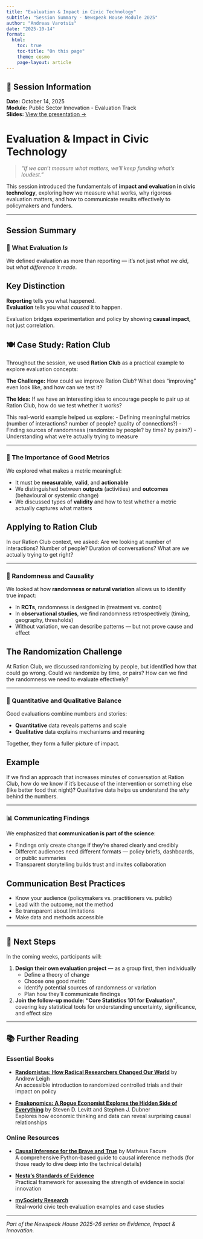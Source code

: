 ```yaml
---
title: "Evaluation & Impact in Civic Technology"
subtitle: "Session Summary - Newspeak House Module 2025"
author: "Andreas Varotsis"
date: "2025-10-14"
format:
  html:
    toc: true
    toc-title: "On this page"
    theme: cosmo
    page-layout: article
---
```


::: {.callout-note icon=false}
## 📅 Session Information

**Date:** October 14, 2025  
**Module:** Public Sector Innovation - Evaluation Track  
**Slides:** [View the presentation →](index.qmd)
:::

# Evaluation & Impact in Civic Technology

> *"If we can't measure what matters, we'll keep funding what's loudest."*

This session introduced the fundamentals of **impact and evaluation in civic technology**, exploring how we measure what works, why rigorous evaluation matters, and how to communicate results effectively to policymakers and funders.

---

## Session Summary

### 🧩 What Evaluation *Is*

We defined evaluation as more than reporting — it's not just *what we did*, but *what difference it made*.

::: {.callout-important}
## Key Distinction
**Reporting** tells you what happened.  
**Evaluation** tells you what *caused* it to happen.
:::

Evaluation bridges experimentation and policy by showing **causal impact**, not just correlation.

::: {.callout-tip icon=false}
## 🍽️ Case Study: Ration Club

Throughout the session, we used **Ration Club** as a practical example to explore evaluation concepts:

**The Challenge:** How could we improve Ration Club? What does "improving" even look like, and how can we test it?

**The Idea:** If we have an interesting idea to encourage people to pair up at Ration Club, how do we test whether it works?

This real-world example helped us explore:
- Defining meaningful metrics (number of interactions? number of people? quality of connections?)
- Finding sources of randomness (randomize by people? by time? by pairs?)
- Understanding what we're actually trying to measure
:::

---

### 🎯 The Importance of Good Metrics

We explored what makes a metric meaningful:

- It must be **measurable**, **valid**, and **actionable**
- We distinguished between **outputs** (activities) and **outcomes** (behavioural or systemic change)
- We discussed types of **validity** and how to test whether a metric actually captures what matters

::: {.callout-note}
## Applying to Ration Club
In our Ration Club context, we asked: Are we looking at number of interactions? Number of people? Duration of conversations? What are we actually trying to get right?
:::

---

### 🎲 Randomness and Causality

We looked at how **randomness or natural variation** allows us to identify true impact:

- In **RCTs**, randomness is designed in (treatment vs. control)
- In **observational studies**, we find randomness retrospectively (timing, geography, thresholds)
- Without variation, we can describe patterns — but not prove cause and effect

::: {.callout-warning}
## The Randomization Challenge
At Ration Club, we discussed randomizing by people, but identified how that could go wrong. Could we randomize by time, or pairs? How can we find the randomness we need to evaluate effectively?
:::

---

### 🔢 Quantitative and Qualitative Balance

Good evaluations combine numbers and stories:

- **Quantitative** data reveals patterns and scale
- **Qualitative** data explains mechanisms and meaning

Together, they form a fuller picture of impact.

::: {.callout-note}
## Example
If we find an approach that increases minutes of conversation at Ration Club, how do we know if it's because of the intervention or something else (like better food that night)? Qualitative data helps us understand the *why* behind the numbers.
:::

---

### 📊 Communicating Findings

We emphasized that **communication is part of the science**:

- Findings only create change if they're shared clearly and credibly
- Different audiences need different formats — policy briefs, dashboards, or public summaries
- Transparent storytelling builds trust and invites collaboration

::: {.callout-tip}
## Communication Best Practices
- Know your audience (policymakers vs. practitioners vs. public)
- Lead with the outcome, not the method
- Be transparent about limitations
- Make data and methods accessible
:::

---

## 🧪 Next Steps

In the coming weeks, participants will:

1. **Design their own evaluation project** — as a group first, then individually
   - Define a theory of change
   - Choose one good metric
   - Identify potential sources of randomness or variation
   - Plan how they'll communicate findings

2. **Join the follow-up module: "Core Statistics 101 for Evaluation"**, covering key statistical tools for understanding uncertainty, significance, and effect size

---

## 📚 Further Reading

### Essential Books

- **[Randomistas: How Radical Researchers Changed Our World](https://www.andrewleigh.com/randomistas)** by Andrew Leigh  
  An accessible introduction to randomized controlled trials and their impact on policy

- **[Freakonomics: A Rogue Economist Explores the Hidden Side of Everything](https://freakonomics.com/)** by Steven D. Levitt and Stephen J. Dubner  
  Explores how economic thinking and data can reveal surprising causal relationships

### Online Resources

- **[Causal Inference for the Brave and True](https://matheusfacure.github.io/python-causality-handbook/landing-page.html)** by Matheus Facure  
  A comprehensive Python-based guide to causal inference methods (for those ready to dive deep into the technical details)

- **[Nesta's Standards of Evidence](https://www.nesta.org.uk/toolkit/standards-of-evidence/)**  
  Practical framework for assessing the strength of evidence in social innovation

- **[mySociety Research](https://research.mysociety.org/)**  
  Real-world civic tech evaluation examples and case studies

---

*Part of the Newspeak House 2025-26 series on Evidence, Impact & Innovation.*

